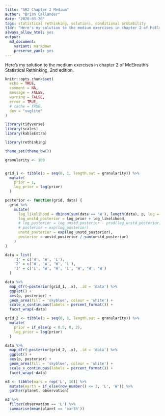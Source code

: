 ```yaml
---
title: "SR2 Chapter 2 Medium"
author: "Brian Callander"
date: "2020-03-20"
tags: statistical rethinking, solutions, conditional probability
tldr: "Here's my solution to the medium exercises in chapter 2 of McElreath's Statistical Rethinking, 2nd edition."
always_allow_html: yes
output: 
  md_document:
    variant: markdown
    preserve_yaml: yes
---
```


Here's my solution to the medium exercises in chapter 2 of McElreath's Statistical Rethinking, 2nd edition.

<!--more-->

<div style="display:none">
  $\DeclareMathOperator{\dbinomial}{Binomial}
   \DeclareMathOperator{\dbernoulli}{Bernoulli}
   \DeclareMathOperator{\dpoisson}{Poisson}
   \DeclareMathOperator{\dnormal}{Normal}
   \DeclareMathOperator{\dt}{t}
   \DeclareMathOperator{\dcauchy}{Cauchy}
   \DeclareMathOperator{\dexponential}{Exp}
   \DeclareMathOperator{\duniform}{Uniform}
   \DeclareMathOperator{\dpamma}{pamma}
   \DeclareMathOperator{\dinvpamma}{Invpamma}
   \DeclareMathOperator{\invlogit}{InvLogit}
   \DeclareMathOperator{\logit}{Logit}
   \DeclareMathOperator{\ddirichlet}{Dirichlet}
   \DeclareMathOperator{\dbeta}{Beta}$
</div>

```r
knitr::opts_chunk$set(
  echo = TRUE,
  comment = NA,
  message = FALSE,
  warning = FALSE,
  error = TRUE,
  # cache = TRUE,
  dev = "svglite"
)

library(tidyverse)
library(scales)
library(kableExtra)

library(rethinking)

theme_set(theme_bw())

```

```r
granularity <- 100


grid_1 <- tibble(p = seq(0, 1, length.out = granularity)) %>% 
  mutate(
    prior = 1,
    log_prior = log(prior)
  )

posterior <- function(grid, data) {
  grid %>% 
    mutate(
      log_likelihood = dbinom(sum(data == 'W'), length(data), p, log = T),
      log_unstd_posterior = log_prior + log_likelihood,
      # log_posterior = log_unstd_posterior - prod(log_unstd_posterior),
      # posterior = exp(log_posterior)
      unstd_posterior = exp(log_unstd_posterior),
      posterior = unstd_posterior / sum(unstd_posterior)
    )
}

data = list(
    '1' = c('W', 'W', 'L'),
    '2' = c('W', 'W', 'W', 'L'),
    '3' = c('L', 'W', 'W', 'L', 'W', 'W', 'W')
  ) 

data %>% 
  map_dfr(~posterior(grid_1, .x), .id = 'data') %>% 
  ggplot() + 
  aes(p, posterior) + 
  geom_area(fill = 'skyblue', colour = 'white') +
  scale_x_continuous(labels = percent_format()) +
  facet_wrap(~data)
```


```r
grid_2 <- tibble(p = seq(0, 1, length.out = granularity)) %>% 
  mutate(
    prior = if_else(p < 0.5, 0, 2),
    log_prior = log(prior)
  )

data %>% 
  map_dfr(~posterior(grid_2, .x), .id = 'data') %>% 
  ggplot() + 
  aes(p, posterior) + 
  geom_area(fill = 'skyblue', colour = 'white') +
  scale_x_continuous(labels = percent_format()) +
  facet_wrap(~data)
```


```r
m3 <- tibble(mars = rep('L', 10)) %>% 
  mutate(earth = if_else(row_number() <= 3, 'L', 'W')) %>% 
  gather(planet, observation)

m3 %>% 
  filter(observation == 'L') %>% 
  summarise(mean(planet == 'earth'))
```

